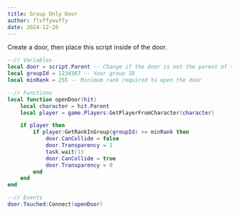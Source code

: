 ```yaml
---
title: Group Only Door
author: flvffywvffy
date: 2024-12-26
---
```


Create a door, then place this script inside of the door.

```lua
--// Variables
local door = script.Parent -- Change if the door is not the parent of this script.
local groupId = 1234567 -- Your group ID
local minRank = 255 -- Minimum rank required to open the door

--// Functions
local function openDoor(hit)
    local character = hit.Parent
    local player = game.Players:GetPlayerFromCharacter(character)

    if player then
        if player:GetRankInGroup(groupId) >= minRank then
            door.CanCollide = false
            door.Transparency = 1
            task.wait(1)
            door.CanCollide = true
            door.Transparency = 0
        end
    end
end

--// Events
door.Touched:Connect(openDoor)
```
